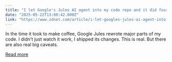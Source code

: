 ```yaml
---
title: "I let Google's Jules AI agent into my code repo and it did four hours of work in an instant"
date: "2025-05-22T13:00:42.000Z"
link: "https://www.zdnet.com/article/i-let-googles-jules-ai-agent-into-my-code-repo-and-it-did-four-hours-of-work-in-an-instant/"
---
```


In the time it took to make coffee, Google Jules rewrote major parts of my code. I didn't just watch it work, I shipped its changes. This is real. But there are also real big caveats.

[Read more](https://www.zdnet.com/article/i-let-googles-jules-ai-agent-into-my-code-repo-and-it-did-four-hours-of-work-in-an-instant/)
